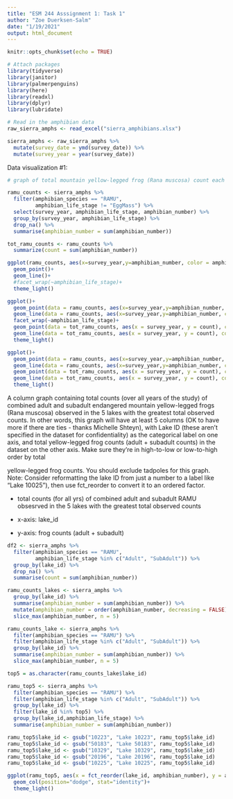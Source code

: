 ```yaml
---
title: "ESM 244 Asssignment 1: Task 1"
author: "Zoe Duerksen-Salm"
date: "1/19/2021"
output: html_document
---
```


```r
knitr::opts_chunk$set(echo = TRUE)

# Attach packages
library(tidyverse)
library(janitor)
library(palmerpenguins)
library(here)
library(readxl)
library(dplyr)
library(lubridate)
```

```r
# Read in the amphibian data
raw_sierra_amphs <- read_excel("sierra_amphibians.xlsx")

sierra_amphs <- raw_sierra_amphs %>% 
  mutate(survey_date = ymd(survey_date)) %>% 
  mutate(survey_year = year(survey_date))
```

Data visualization #1:
```r
# graph of total mountain yellow-legged frog (Rana muscosa) count each year across all water bodies, by life stage excluding the ‘EggMass’ level

ramu_counts <- sierra_amphs %>% 
  filter(amphibian_species == "RAMU",
         amphibian_life_stage != "EggMass") %>% 
  select(survey_year, amphibian_life_stage, amphibian_number) %>%
  group_by(survey_year, amphibian_life_stage) %>% 
  drop_na() %>%
  summarise(amphibian_number = sum(amphibian_number))

tot_ramu_counts <- ramu_counts %>% 
  summarize(count = sum(amphibian_number))

ggplot(ramu_counts, aes(x=survey_year,y=amphibian_number, color = amphibian_life_stage))+
  geom_point()+
  geom_line()+
  #facet_wrap(~amphibian_life_stage)+
  theme_light()

ggplot()+
  geom_point(data = ramu_counts, aes(x=survey_year,y=amphibian_number, color = amphibian_life_stage))+
  geom_line(data = ramu_counts, aes(x=survey_year,y=amphibian_number, color = amphibian_life_stage))+
  facet_wrap(~amphibian_life_stage)+
  geom_point(data = tot_ramu_counts, aes(x = survey_year, y = count), color = "grey")+
  geom_line(data = tot_ramu_counts, aes(x = survey_year, y = count), color = "grey")+
  theme_light()

ggplot()+
  geom_point(data = ramu_counts, aes(x=survey_year,y=amphibian_number, color = amphibian_life_stage))+
  geom_line(data = ramu_counts, aes(x=survey_year,y=amphibian_number, color = amphibian_life_stage))+
  geom_point(data = tot_ramu_counts, aes(x = survey_year, y = count), color = "grey")+
  geom_line(data = tot_ramu_counts, aes(x = survey_year, y = count), color = "grey")+
  theme_light()
```

A column graph containing total counts (over all years of the study) of combined adult and subadult endangered mountain yellow-legged frogs (Rana muscosa) observed in the 5 lakes with the greatest total observed counts. In other words, this graph will have at least 5 columns (OK to have more if there are ties - thanks Michelle Shteyn), with Lake ID (these aren’t specified in the dataset for confidentiality) as the categorical label on one axis, and total yellow-legged frog counts (adult + subadult counts) in the dataset on the other axis. Make sure they’re in high-to-low or low-to-high order by total 

yellow-legged frog counts. You should exclude tadpoles for this graph. Note: Consider reformatting the lake ID from just a number to a label like “Lake 10025”), then use fct_reorder to convert it to an ordered factor.

- total counts (for all yrs) of combined adult and subadult RAMU obsesrved in the 5 lakes with the greatest total observed counts

- x-axis: lake_id
- y-axis: frog counts (adult + subadult)

```r
df2 <- sierra_amphs %>% 
  filter(amphibian_species == "RAMU",
         amphibian_life_stage %in% c("Adult", "SubAdult")) %>% 
  group_by(lake_id) %>% 
  drop_na() %>%
  summarise(count = sum(amphibian_number))

ramu_counts_lakes <- sierra_amphs %>% 
  group_by(lake_id) %>% 
  summarise(amphibian_number = sum(amphibian_number)) %>%
  mutate(amphibian_number = order(amphibian_number, decreasing = FALSE)) %>% 
  slice_max(amphibian_number, n = 5)

ramu_counts_lake <- sierra_amphs %>%
  filter(amphibian_species == "RAMU") %>% 
  filter(amphibian_life_stage %in% c("Adult", "SubAdult")) %>%
  group_by(lake_id) %>% 
  summarise(amphibian_number = sum(amphibian_number)) %>%
  slice_max(amphibian_number, n = 5)

top5 = as.character(ramu_counts_lake$lake_id)

ramu_top5 <- sierra_amphs %>% 
  filter(amphibian_species == "RAMU") %>%
  filter(amphibian_life_stage %in% c("Adult", "SubAdult")) %>%
  group_by(lake_id) %>% 
  filter(lake_id %in% top5) %>% 
  group_by(lake_id,amphibian_life_stage) %>% 
  summarise(amphibian_number = sum(amphibian_number))

ramu_top5$lake_id <- gsub("10223", "Lake 10223", ramu_top5$lake_id)
ramu_top5$lake_id <- gsub("50183", "Lake 50183", ramu_top5$lake_id)
ramu_top5$lake_id <- gsub("10329", "Lake 10329", ramu_top5$lake_id)
ramu_top5$lake_id <- gsub("20196", "Lake 20196", ramu_top5$lake_id)
ramu_top5$lake_id <- gsub("10225", "Lake 10225", ramu_top5$lake_id)

ggplot(ramu_top5, aes(x = fct_reorder(lake_id, amphibian_number), y = amphibian_number, fill = amphibian_life_stage))+
  geom_col(position="dodge", stat="identity")+
  theme_light()

```

